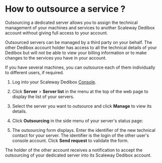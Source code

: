 # How to outsource a service ?

Outsourcing a dedicated server allows you to assign the technical management of your machines and services to another Scaleway Dedibox account without giving full access to your account.

Outsourced servers can be managed by a third party on your behalf. The other Dedibox account holder has access to all the technical details of your Dedibox but will not be able to view your billing information or to make changes to the services you have in your account.

If you have several machines, you can outsource each of them individually to different users, if required.

1. Log into your Scaleway Dedibox [Console](https://console.online.net).

2. Click **Server** > **Server list** in the menu at the top of the web page to display the list of your servers.

3. Select the server you want to outsource and click **Manage** to view its details.

4. Click **Outsourcing** in the side menu of your server's status page:

<Lightbox
  src="scaleway-dedibox-console-dedibox-outsourcing.png"
  width="800"
  alt=""
/>

5. The outsourcing form displays. Enter the identifier of the new technical contact for your server. The identifier is the login of the other user's console account. Click **Send request** to validate the form.

The holder of the other account receives a notification to accept the outsourcing of your dedicated server into its Scaleway Dedibox account.
